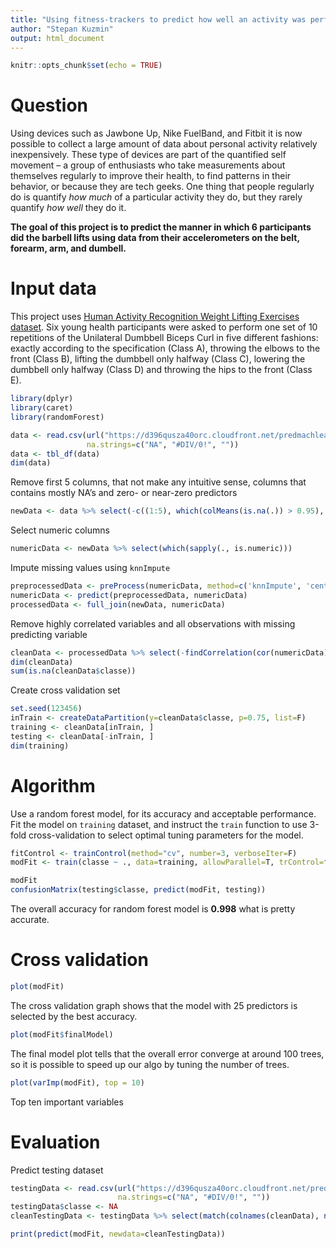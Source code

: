 ```yaml
---
title: "Using fitness-trackers to predict how well an activity was performed"
author: "Stepan Kuzmin"
output: html_document
---
```


```r
knitr::opts_chunk$set(echo = TRUE)
```

# Question

Using devices such as Jawbone Up, Nike FuelBand, and Fitbit it is now possible to collect a large amount of data about personal activity relatively inexpensively. These type of devices are part of the quantified self movement – a group of enthusiasts who take measurements about themselves regularly to improve their health, to find patterns in their behavior, or because they are tech geeks. One thing that people regularly do is quantify _how much_ of a particular activity they do, but they rarely quantify _how well_ they do it.

__The goal of this project is to predict the manner in which 6 participants did the barbell lifts using data from their accelerometers on the belt, forearm, arm, and dumbell.__

# Input data

This project uses [Human Activity Recognition Weight Lifting Exercises dataset](http://groupware.les.inf.puc-rio.br/har). Six young health participants were asked to perform one set of 10 repetitions of the Unilateral Dumbbell Biceps Curl in five different fashions: exactly according to the specification (Class A), throwing the elbows to the front (Class B), lifting the dumbbell only halfway (Class C), lowering the dumbbell only halfway (Class D) and throwing the hips to the front (Class E).

```r
library(dplyr)
library(caret)
library(randomForest)
```

```r
data <- read.csv(url("https://d396qusza40orc.cloudfront.net/predmachlearn/pml-training.csv"),
                 na.strings=c("NA", "#DIV/0!", ""))
data <- tbl_df(data)
dim(data)
```

Remove first 5 columns, that not make any intuitive sense, columns that contains mostly NA's and zero- or near-zero predictors

```r
newData <- data %>% select(-c((1:5), which(colMeans(is.na(.)) > 0.95), nearZeroVar(data)))
```

Select numeric columns

```r
numericData <- newData %>% select(which(sapply(., is.numeric)))
```

Impute missing values using `knnImpute`

```r
preprocessedData <- preProcess(numericData, method=c('knnImpute', 'center', 'scale'))
numericData <- predict(preprocessedData, numericData)
processedData <- full_join(newData, numericData)
```

Remove highly correlated variables and all observations with missing predicting variable

```r
cleanData <- processedData %>% select(-findCorrelation(cor(numericData))) %>% filter(!is.na(classe))
dim(cleanData)
sum(is.na(cleanData$classe))
```

Create cross validation set

```r
set.seed(123456)
inTrain <- createDataPartition(y=cleanData$classe, p=0.75, list=F)
training <- cleanData[inTrain, ]
testing <- cleanData[-inTrain, ]
dim(training)
```

# Algorithm

Use a random forest model, for its accuracy and acceptable performance. Fit the model on `training` dataset, and instruct the `train` function to use 3-fold cross-validation to select optimal tuning parameters for the model.

```r
fitControl <- trainControl(method="cv", number=3, verboseIter=F)
modFit <- train(classe ~ ., data=training, allowParallel=T, trControl=fitControl, method="rf")
```

```r
modFit
confusionMatrix(testing$classe, predict(modFit, testing))
```

The overall accuracy for random forest model is __0.998__ what is pretty accurate.

# Cross validation

```r
plot(modFit)
```

The cross validation graph shows that the model with 25 predictors is selected by the best accuracy.

```r
plot(modFit$finalModel)
```

The final model plot tells that the overall error converge at around 100 trees, so it is possible to speed up our algo by tuning the number of trees.

```r
plot(varImp(modFit), top = 10)
```

Top ten important variables

# Evaluation

Predict testing dataset

```r
testingData <- read.csv(url("https://d396qusza40orc.cloudfront.net/predmachlearn/pml-testing.csv"),
                        na.strings=c("NA", "#DIV/0!", ""))
testingData$classe <- NA
cleanTestingData <- testingData %>% select(match(colnames(cleanData), names(.)))
```

```r
print(predict(modFit, newdata=cleanTestingData))
```
